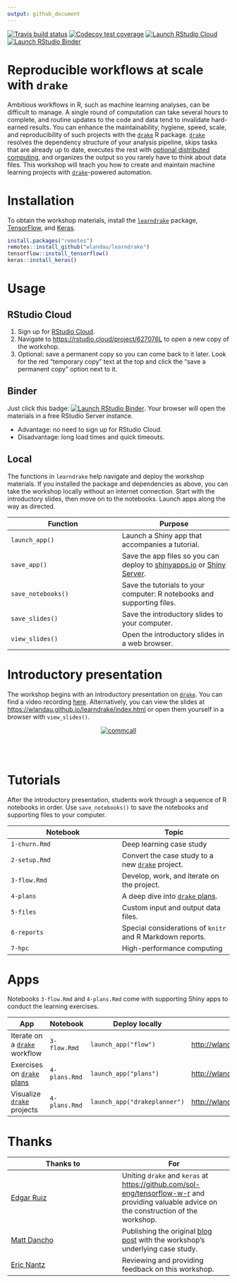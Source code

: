 ```yaml
---
output: github_document
---
```


[![Travis build status](https://travis-ci.org/wlandau/learndrake.svg?branch=master)](https://travis-ci.org/wlandau/learndrake)
[![Codecov test coverage](https://codecov.io/gh/wlandau/learndrake/branch/master/graph/badge.svg)](https://codecov.io/gh/wlandau/learndrake?branch=master)
[![Launch RStudio Cloud](https://img.shields.io/badge/RStudio-Cloud-blue)](https://rstudio.cloud/project/627076L)
[![Launch RStudio Binder](http://mybinder.org/badge_logo.svg)](https://mybinder.org/v2/gh/wlandau/learndrake/binder?urlpath=rstudio)

# Reproducible workflows at scale with `drake`

Ambitious workflows in R, such as machine learning analyses, can be difficult to manage. A single round of computation can take several hours to complete, and routine updates to the code and data tend to invalidate hard-earned results. You can enhance the maintainability, hygiene, speed, scale, and reproducibility of such projects with the [`drake`](https://github.com/ropensci/drake) R package. [`drake`](https://github.com/ropensci/drake) resolves the dependency structure of your analysis pipeline, skips tasks that are already up to date, executes the rest with [optional distributed computing](https://ropenscilabs.github.io/drake-manual/hpc.html), and organizes the output so you rarely have to think about data files. This workshop will teach you how to create and maintain machine learning projects with [`drake`](https://github.com/ropensci/drake)-powered automation.

# Installation

To obtain the workshop materials, install the [`learndrake`](https://github.com/wlandau/learndrake) package, [TensorFlow](https://www.tensorflow.org), and [Keras](https://keras.io/).

```r
install.packages("remotes")
remotes::install_github("wlandau/learndrake")
tensorflow::install_tensorflow()
keras::install_keras()
```

# Usage

## RStudio Cloud

1. Sign up for [RStudio Cloud](https://rstudio.cloud). 
2. Navigate to <https://rstudio.cloud/project/627076L> to open a new copy of the workshop.
3. Optional: save a permanent copy so you can come back to it later. Look for the red "temporary copy" text at the top and click the "save a permanent copy"  option next to it.

## Binder

Just click this badge: [![Launch RStudio Binder](http://mybinder.org/badge_logo.svg)](https://mybinder.org/v2/gh/wlandau/learndrake/binder?urlpath=rstudio). Your browser will open the materials in a free RStudio Server instance. 

- Advantage: no need to sign up for RStudio Cloud.
- Disadvantage: long load times and quick timeouts.

## Local

The functions in `learndrake` help navigate and deploy the workshop materials. If you installed the package and dependencies as above, you can take the workshop locally without an internet connection. Start with the introductory slides, then move on to the notebooks. Launch apps along the way as directed.

Function | Purpose
---|---
`launch_app()` | Launch a Shiny app that accompanies a tutorial.
`save_app()` | Save the app files so you can deploy to [shinyapps.io](https://www.shinyapps.io) or [Shiny Server](https://www.rstudio.com/products/shiny/shiny-server).
`save_notebooks()` | Save the tutorials to your computer: R notebooks and supporting files.
`save_slides()` | Save the introductory slides to your computer.
`view_slides()` | Open the introductory slides in a web browser.

# Introductory presentation

The workshop begins with an introductory presentation on [`drake`](https://github.com/ropensci/drake). You can find a video recording [here](https://ropensci.org/commcalls/2019-09-24/). Alternatively, you can view the slides at <https://wlandau.github.io/learndrake/index.html> or open them yourself in a browser with `view_slides()`.

<center>
<a href="https://ropensci.org/commcalls/2019-09-24/">
<img src="https://docs.ropensci.org/drake/reference/figures/commcall.png" alt="commcall" align="center" style = "border: none; float: center;">
</a>
</center>
<br>
<br>

# Tutorials

After the introductory presentation, students work through a sequence of R notebooks in order. Use `save_notebooks()` to save the notebooks and supporting files to your computer.

Notebook | Topic
---|---
`1-churn.Rmd` | Deep learning case study
`2-setup.Rmd` | Convert the case study to a new [`drake`](https://github.com/ropensci/drake) project.
`3-flow.Rmd`  | Develop, work, and iterate on the project.
`4-plans` | A deep dive into [`drake` plans](https://ropenscilabs.github.io/drake-manual/plans.html).
`5-files` | Custom input and output data files.
`6-reports` | Special considerations of `knitr` and R Markdown reports.
`7-hpc` | High-performance computing

# Apps

Notebooks `3-flow.Rmd` and `4-plans.Rmd` come with supporting Shiny apps to conduct the learning exercises.

App | Notebook | Deploy locally | Public URL
---|---|---|---
Iterate on a [`drake`](https://github.com/ropensci/drake) workflow | `3-flow.Rmd` | `launch_app("flow")` | <http://wlandau.shinyapps.io/learndrakeflow>
Exercises on [`drake` plans](https://ropenscilabs.github.io/drake-manual/plans.html) |  `4-plans.Rmd` | `launch_app("plans")` | <http://wlandau.shinyapps.io/learndrakeplans>
Visualize [`drake`](https://github.com/ropensci/drake) projects | `4-plans.Rmd` | `launch_app("drakeplanner")` | <http://wlandau.shinyapps.io/drakeplanner>

# Thanks

Thanks to | For
---|---
[Edgar Ruiz](https://github.com/edgararuiz) | Uniting `drake` and `keras` at <https://github.com/sol-eng/tensorflow-w-r> and providing valuable advice on the construction of the workshop.
[Matt Dancho](https://github.com/mdancho84) | Publishing the original [blog post](https://blogs.rstudio.com/tensorflow/posts/2018-01-11-keras-customer-churn/) with the workshop's underlying case study.
[Eric Nantz](https://github.com/rpodcast) | Reviewing and providing feedback on this workshop.
